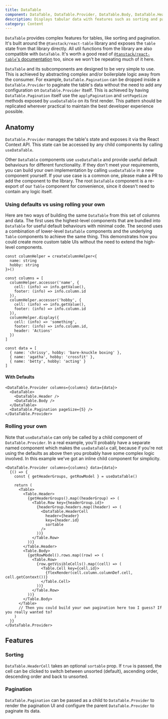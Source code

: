 ```yaml
---
title: DataTable
component: DataTable, DataTable.Provider, DataTable.Body, DataTable.Header, DataTable.Row, DataTable.HeaderCell
description: Displays tabular data with features such as sorting and pagination
category: Content
---
```


`DataTable` provides complex features for tables, like sorting and pagination. It's built around the `@tanstack/react-table` library and exposes the `table` state from that library directly. All util functions from the library are also compatible with `DataTable`. It's worth a good read of [`@tanstack/react-table`'s documentation](https://tanstack.com/table/v8/docs/guide/introduction) too, since we won't be repeating much of it here.

`DataTable` and its subcomponents are designed to be very simple to use. This is achieved by abstracting complex and/or boilerplate logic away from the consumer. For example, `DataTable.Pagination` can be dropped inside a `DataTable.Provider` to paginate the table's data without the need to add any configuration on `DataTable.Provider` itself. This is achieved by having `DataTable.Pagination` itself use the `applyPagination` and `setPageSize` methods exposed by `useDataTable` on its first render. This pattern should be replicated wherever practical to maintain the best developer experience possible.

## Anatomy

`DataTable.Provider` manages the table's state and exposes it via the React Context API. This state can be accessed by any child components by calling `useDataTable`.

Other `DataTable` components use `useDataTable` and provide useful default behaviours for different functionality. If they don't meet your requirements, you can build your own implementation by calling `useDataTable` in a new component yourself. If your use case is a common one, please make a PR to add the component to the library. The root `DataTable` component is a re-export of our `Table` component for convenience, since it doesn't need to contain any logic itself.

### Using defaults vs using rolling your own

Here are two ways of building the same `DataTable` from this set of columns and data. The first uses the highest-level components that are bundled into `DataTable` for useful default behaviours with minimal code. The second uses a combination of lower-level `DataTable` components and the underlying `Table` components to achieve the same thing. This demonstrates how you could create more custom table UIs without the need to extend the high-level components.

```tsx
const columnHelper = createColumnHelper<{
  name: string
  hobby: string
}>()

const columns = [
  columnHelper.accessor('name', {
    cell: (info) => info.getValue(),
    footer: (info) => info.column.id
  }),
  columnHelper.accessor('hobby', {
    cell: (info) => info.getValue(),
    footer: (info) => info.column.id
  }),
  columnHelper.display({
    cell: (info) => 'something',
    footer: (info) => info.column.id,
    header: 'Actions'
  })
]

const data = [
  { name: 'chrissy', hobby: 'bare-knuckle boxing' },
  { name: 'agatha', hobby: 'crossfit' },
  { name: 'betty', hobby: 'acting' }
]
```

#### With Defaults

```tsx
<DataTable.Provider columns={columns} data={data}>
  <DataTable>
    <DataTable.Header />
    <DataTable.Body />
  </DataTable>
  <DataTable.Pagination pageSize={5} />
</DataTable.Provider>
```

### Rolling your own

Note that `useDataTable` can only be called by a child component of `DataTable.Provider`. In a real example, you'll probably have a separate named component which makes the `useDataTable` call, because if you're not using the defaults as above then you probably have some complex logic involved. In this example we've got an inline child component for simplicity.

```tsx
<DataTable.Provider columns={columns} data={data}>
  {() => {
    const { getHeaderGroups, getRowModel } = useDataTable()

    return (
      <Table>
        <Table.Header>
          {getHeaderGroups().map((headerGroup) => (
            <Table.Row key={headerGroup.id}>
              {headerGroup.headers.map((header) => (
                <DataTable.HeaderCell
                  header={header}
                  key={header.id}
                  sortable
                />
              ))}
            </Table.Row>
          ))}
        </Table.Header>
        <Table.Body>
          {getRowModel().rows.map((row) => (
            <Table.Row>
              {row.getVisibleCells().map((cell) => (
                <Table.Cell key={cell.id}>
                  {flexRender(cell.column.columnDef.cell, cell.getContext())}
                </Table.Cell>
              ))}
            </Table.Row>
          ))}
        </Table.Body>
      </Table>
      // Then you could build your own pagination here too I guess? If you really wanted to?
    )
  }}
</DataTable.Provider>
```

## Features

### Sorting

`DataTable.HeaderCell` takes an optional `sortable` prop. If `true` is passed, the cell can be clicked to switch between unsorted (default), ascending order, descending order and back to unsorted.

### Pagination

`DataTable.Pagination` can be passed as a child to `DataTable.Provider` to render the pagination UI and configure the parent `DataTable.Provider` to paginate its data.
